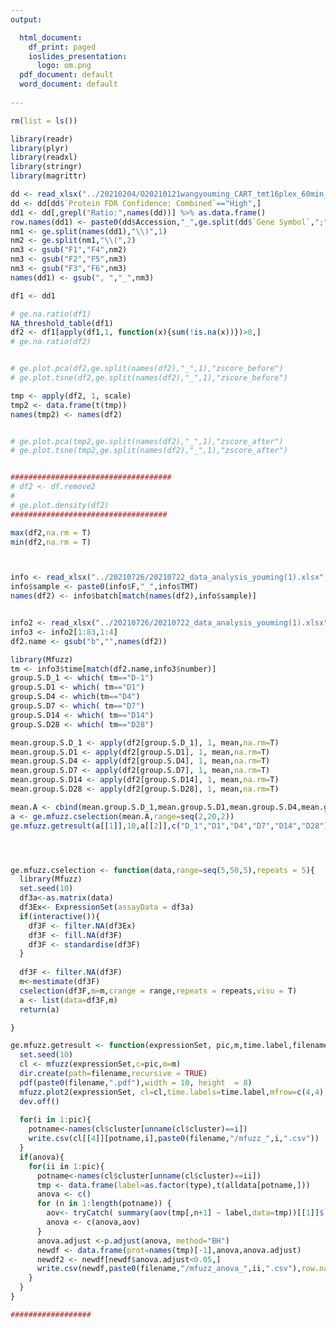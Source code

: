 ---
output:

  html_document:
    df_print: paged
    ioslides_presentation:
      logo: om.png
  pdf_document: default
  word_document: default
  
---

```{r}
rm(list = ls())

library(readr)
library(plyr)
library(readxl)
library(stringr)
library(magrittr)

dd <- read_xlsx("../20210204/O20210121wangyouming_CART_tmt16plex_60min_40v_60v_b456_.xlsx" ,sheet = 2)
dd <- dd[dd$`Protein FDR Confidence: Combined`=="High",]
dd1 <- dd[,grepl("Ratio:",names(dd))] %>% as.data.frame()
row.names(dd1) <- paste0(dd$Accession,"_",ge.split(dd$`Gene Symbol`,";",1))
nm1 <- ge.split(names(dd1),"\\)",1)
nm2 <- ge.split(nm1,"\\(",2)
nm3 <- gsub("F1","F4",nm2)
nm3 <- gsub("F2","F5",nm3)
nm3 <- gsub("F3","F6",nm3)
names(dd1) <- gsub(", ","_",nm3)

df1 <- dd1

# ge.na.ratio(df1)
NA_threshold_table(df1)
df2 <- df1[apply(df1,1, function(x){sum(!is.na(x))})>0,]
# ge.na.ratio(df2)


# ge.plot.pca(df2,ge.split(names(df2),"_",1),"zscore_before")
# ge.plot.tsne(df2,ge.split(names(df2),"_",1),"zscore_before")

tmp <- apply(df2, 1, scale)
tmp2 <- data.frame(t(tmp))
names(tmp2) <- names(df2)


# ge.plot.pca(tmp2,ge.split(names(df2),"_",1),"zscore_after")
# ge.plot.tsne(tmp2,ge.split(names(df2),"_",1),"zscore_after")


####################################
# df2 <- df.remove2
# 
# ge.plot.density(df2)
###################################

max(df2,na.rm = T)
min(df2,na.rm = T)



info <- read_xlsx("../20210726/20210722_data_analysis_youming(1).xlsx",sheet = 3)
info$sample <- paste0(info$F,"_",info$TMT)
names(df2) <- info$batch[match(names(df2),info$sample)]


info2 <- read_xlsx("../20210726/20210722_data_analysis_youming(1).xlsx",sheet = 1)
info3 <- info2[1:83,1:4]
df2.name <- gsub("b","",names(df2))
```


<!-- pool cv -->
<!-- ```{r} -->

<!-- pool <- dd[,grepl(", 126$",names(dd))] %>% as.data.frame() -->
<!-- pool2 <- pool[apply(pool, 1, function(x){sum(!is.na(x))>0}),] -->

<!-- names(pool2) <- c("F1","F2","F3") -->
<!-- # ge.plot.pool.correlation(pool2,"pool_cor") -->

<!-- cv <- apply(pool2, 1 , function(x){sd(x,na.rm = T)/mean(x,na.rm=T)}) -->
<!-- list.r <- list(CV=cv) -->
<!-- ge.plot.vioplot(list.r,title="pool cv",xlab="CV",ylab="value",color=NULL,width = 7,height = 7) -->

<!-- ``` -->


```{r}

library(Mfuzz)
tm <- info3$time[match(df2.name,info3$number)]
group.S.D_1 <- which( tm=="D-1")
group.S.D1 <- which( tm=="D1")
group.S.D4 <- which(tm=="D4")
group.S.D7 <- which( tm=="D7")
group.S.D14 <- which( tm=="D14")
group.S.D28 <- which( tm=="D28")

mean.group.S.D_1 <- apply(df2[group.S.D_1], 1, mean,na.rm=T)
mean.group.S.D1 <- apply(df2[group.S.D1], 1, mean,na.rm=T)
mean.group.S.D4 <- apply(df2[group.S.D4], 1, mean,na.rm=T)
mean.group.S.D7 <- apply(df2[group.S.D7], 1, mean,na.rm=T)
mean.group.S.D14 <- apply(df2[group.S.D14], 1, mean,na.rm=T)
mean.group.S.D28 <- apply(df2[group.S.D28], 1, mean,na.rm=T)

mean.A <- cbind(mean.group.S.D_1,mean.group.S.D1,mean.group.S.D4,mean.group.S.D7,mean.group.S.D14,mean.group.S.D28)
a <- ge.mfuzz.cselection(mean.A,range=seq(2,20,2))
ge.mfuzz.getresult(a[[1]],10,a[[2]],c("D_1","D1","D4","D7","D14","D28"),"1_mfuzz")




ge.mfuzz.cselection <- function(data,range=seq(5,50,5),repeats = 5){
  library(Mfuzz)
  set.seed(10)
  df3a<-as.matrix(data)
  df3Ex<- ExpressionSet(assayData = df3a)
  if(interactive()){
    df3F <- filter.NA(df3Ex)
    df3F <- fill.NA(df3F)
    df3F <- standardise(df3F)
  }
  
  df3F <- filter.NA(df3F)
  m<-mestimate(df3F)
  cselection(df3F,m=m,crange = range,repeats = repeats,visu = T)
  a <- list(data=df3F,m)
  return(a)

}

ge.mfuzz.getresult <- function(expressionSet, pic,m,time.label,filename,anova=F,alldata=NULL,type=NULL){
  set.seed(10)
  cl <- mfuzz(expressionSet,c=pic,m=m)
  dir.create(path=filename,recursive = TRUE)
  pdf(paste0(filename,".pdf"),width = 10, height  = 8)
  mfuzz.plot2(expressionSet, cl=cl,time.labels=time.label,mfrow=c(4,4),centre=TRUE,x11=F,centre.lwd=0.2)#min.mem=0.99
  dev.off()
  
  for(i in 1:pic){
    potname<-names(cl$cluster[unname(cl$cluster)==i])
    write.csv(cl[[4]][potname,i],paste0(filename,"/mfuzz_",i,".csv"))
  }
  if(anova){
    for(ii in 1:pic){
      potname<-names(cl$cluster[unname(cl$cluster)==ii])
      tmp <- data.frame(label=as.factor(type),t(alldata[potname,]))
      anova <- c()
      for (n in 1:length(potname)) {
        aov<- tryCatch( summary(aov(tmp[,n+1] ~ label,data=tmp))[[1]]$`Pr(>F)`[1] %>% format(digits = 3, scientific = FALSE),error = function(x) NA)
        anova <- c(anova,aov)
      }
      anova.adjust <-p.adjust(anova, method="BH")
      newdf <- data.frame(prot=names(tmp)[-1],anova,anova.adjust)
      newdf2 <- newdf[newdf$anova.adjust<0.05,]
      write.csv(newdf,paste0(filename,"/mfuzz_anova_",ii,".csv"),row.names = F)
    }
  }
}

##################
```








